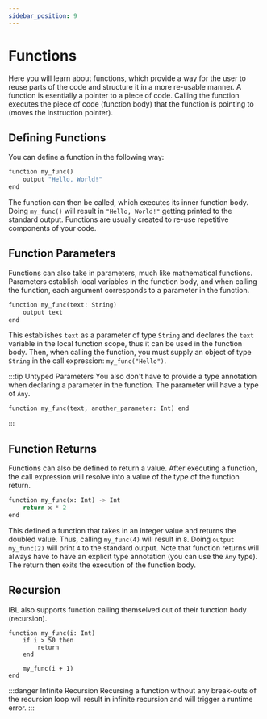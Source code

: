 ```yaml
---
sidebar_position: 9
---
```


# Functions

Here you will learn about functions, which provide a way for the user to reuse parts of the code and
structure it in a more re-usable manner. A function is esentially a pointer to a piece of code. Calling
the function executes the piece of code (function body) that the function is pointing to (moves the instruction pointer).

## Defining Functions

You can define a function in the following way:

```python
function my_func()
    output "Hello, World!"
end
```

The function can then be called, which executes its inner function body. Doing `my_func()` will result
in `"Hello, World!"` getting printed to the standard output. Functions are usually created to re-use repetitive
components of your code.

## Function Parameters

Functions can also take in parameters, much like mathematical functions. Parameters establish local
variables in the function body, and when calling the function, each argument corresponds to
a parameter in the function.

```python
function my_func(text: String)
    output text
end
```

This establishes `text` as a parameter of type `String` and declares the `text` variable in the
local function scope, thus it can be used in the function body. Then, when calling the function,
you must supply an object of type `String` in the call expression: `my_func("Hello")`.

:::tip Untyped Parameters
You also don't have to provide a type annotation when declaring a parameter in the function.
The parameter will have a type of `Any`.
```
function my_func(text, another_parameter: Int) end
```
:::

## Function Returns

Functions can also be defined to return a value. After executing a function, the call expression will resolve
into a value of the type of the function return.

```python
function my_func(x: Int) -> Int
    return x * 2
end
```

This defined a function that takes in an integer value and returns the doubled value. Thus, calling
`my_func(4)` will result in `8`. Doing `output my_func(2)` will print `4` to the standard output. Note that
function returns will always have to have an explicit type annotation (you can use the `Any` type). The
return then exits the execution of the function body.

## Recursion

IBL also supports function calling themselved out of their function body (recursion).

```
function my_func(i: Int)
    if i > 50 then
        return
    end

    my_func(i + 1)
end
```

:::danger Infinite Recursion
Recursing a function without any break-outs of the recursion loop will result in infinite
recursion and will trigger a runtime error.
:::